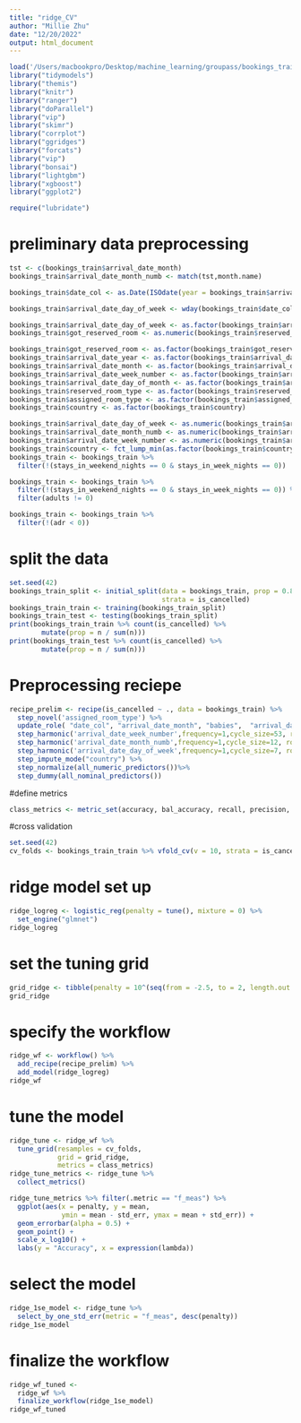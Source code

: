 ```yaml
---
title: "ridge_CV"
author: "Millie Zhu"
date: "12/20/2022"
output: html_document
---
```


```r
load('/Users/macbookpro/Desktop/machine_learning/groupass/bookings_train.RData')
library("tidymodels")
library("themis")
library("knitr")
library("ranger")
library("doParallel")
library("vip")
library("skimr")
library("corrplot")
library("ggridges")
library("forcats")
library("vip")
library("bonsai")
library("lightgbm")
library("xgboost")
library("ggplot2")

require("lubridate")

```
# preliminary data preprocessing
```r
tst <- c(bookings_train$arrival_date_month)
bookings_train$arrival_date_month_numb <- match(tst,month.name)

bookings_train$date_col <- as.Date(ISOdate(year = bookings_train$arrival_date_year, month = bookings_train$arrival_date_month_numb, day = bookings_train$arrival_date_day_of_month))

bookings_train$arrival_date_day_of_week <- wday(bookings_train$date_col)

bookings_train$arrival_date_day_of_week <- as.factor(bookings_train$arrival_date_day_of_week)
bookings_train$got_reserved_room <- as.numeric(bookings_train$reserved_room_type == bookings_train$assigned_room_type)

bookings_train$got_reserved_room <- as.factor(bookings_train$got_reserved_room)
bookings_train$arrival_date_year <- as.factor(bookings_train$arrival_date_year)
bookings_train$arrival_date_month <- as.factor(bookings_train$arrival_date_month)
bookings_train$arrival_date_week_number <- as.factor(bookings_train$arrival_date_week_number)
bookings_train$arrival_date_day_of_month <- as.factor(bookings_train$arrival_date_day_of_month)
bookings_train$reserved_room_type <- as.factor(bookings_train$reserved_room_type)
bookings_train$assigned_room_type <- as.factor(bookings_train$assigned_room_type)
bookings_train$country <- as.factor(bookings_train$country)

bookings_train$arrival_date_day_of_week <- as.numeric(bookings_train$arrival_date_day_of_week)
bookings_train$arrival_date_month_numb <- as.numeric(bookings_train$arrival_date_month_numb)
bookings_train$arrival_date_week_number <- as.numeric(bookings_train$arrival_date_week_number)
bookings_train$country <- fct_lump_min(as.factor(bookings_train$country), min=200, other_level = "Other")
bookings_train <- bookings_train %>% 
  filter(!(stays_in_weekend_nights == 0 & stays_in_week_nights == 0))

bookings_train <- bookings_train %>% 
  filter(!(stays_in_weekend_nights == 0 & stays_in_week_nights == 0)) %>% 
  filter(adults != 0)

bookings_train <- bookings_train %>% 
  filter(!(adr < 0))

```

# split the data

```r
set.seed(42)
bookings_train_split <- initial_split(data = bookings_train, prop = 0.80, 
                                      strata = is_cancelled)
bookings_train_train <- training(bookings_train_split)
bookings_train_test <- testing(bookings_train_split)
print(bookings_train_train %>% count(is_cancelled) %>% 
        mutate(prop = n / sum(n)))
print(bookings_train_test %>% count(is_cancelled) %>% 
        mutate(prop = n / sum(n)))
```
# Preprocessing reciepe

```r
recipe_prelim <- recipe(is_cancelled ~ ., data = bookings_train) %>% 
  step_novel('assigned_room_type') %>%
  update_role( "date_col", "arrival_date_month", "babies",  "arrival_date_day_of_month", "days_in_waiting_list", new_role = "metadata") %>%
  step_harmonic('arrival_date_week_number',frequency=1,cycle_size=53, role='predictor') %>%
  step_harmonic('arrival_date_month_numb',frequency=1,cycle_size=12, role='predictor') %>%   
  step_harmonic('arrival_date_day_of_week',frequency=1,cycle_size=7, role='predictor') %>%   
  step_impute_mode("country") %>%
  step_normalize(all_numeric_predictors())%>%
  step_dummy(all_nominal_predictors())
```
#define metrics
```r
class_metrics <- metric_set(accuracy, bal_accuracy, recall, precision, f_meas, specificity)
```

#cross validation
```r
set.seed(42)
cv_folds <- bookings_train_train %>% vfold_cv(v = 10, strata = is_cancelled)
```

# ridge model set up
```r
ridge_logreg <- logistic_reg(penalty = tune(), mixture = 0) %>%
  set_engine("glmnet")
ridge_logreg
```
# set the tuning grid
```r
grid_ridge <- tibble(penalty = 10^(seq(from = -2.5, to = 2, length.out = 100)))
grid_ridge
```
# specify the workflow
```r
ridge_wf <- workflow() %>% 
  add_recipe(recipe_prelim) %>% 
  add_model(ridge_logreg)
ridge_wf
```
# tune the model
```r
ridge_tune <- ridge_wf %>% 
  tune_grid(resamples = cv_folds, 
            grid = grid_ridge,
            metrics = class_metrics)
ridge_tune_metrics <- ridge_tune %>% 
  collect_metrics()

ridge_tune_metrics %>% filter(.metric == "f_meas") %>% 
  ggplot(aes(x = penalty, y = mean, 
             ymin = mean - std_err, ymax = mean + std_err)) + 
  geom_errorbar(alpha = 0.5) + 
  geom_point() + 
  scale_x_log10() + 
  labs(y = "Accuracy", x = expression(lambda))
```

# select the model 
```r
ridge_1se_model <- ridge_tune %>% 
  select_by_one_std_err(metric = "f_meas", desc(penalty))
ridge_1se_model

```

# finalize the workflow
```r
ridge_wf_tuned <- 
  ridge_wf %>% 
  finalize_workflow(ridge_1se_model)
ridge_wf_tuned
```
